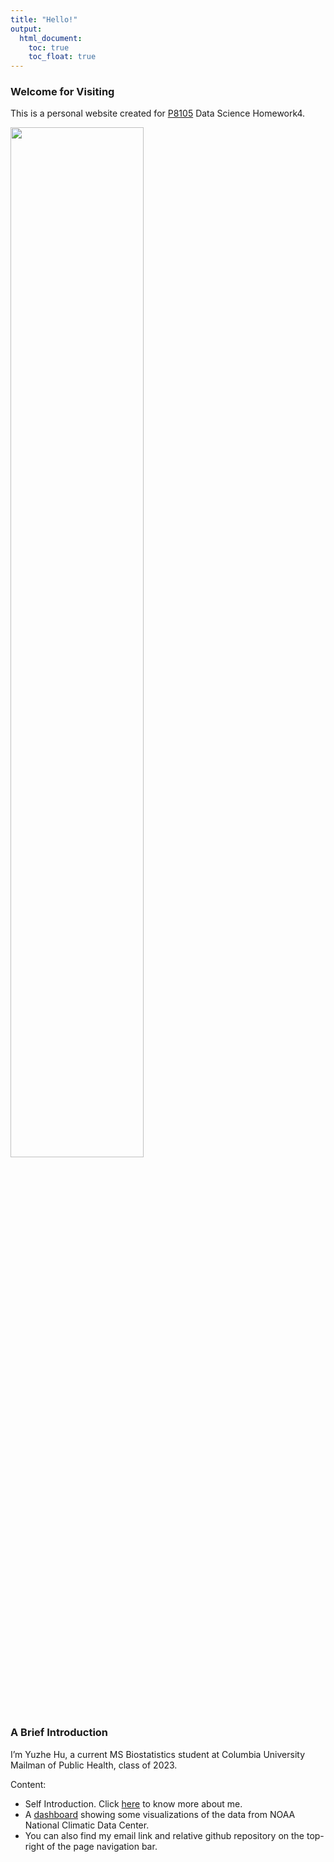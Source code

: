 ```yaml
---
title: "Hello!"
output: 
  html_document:
    toc: true
    toc_float: true
---
```


### Welcome for Visiting 

This is a personal website created for [P8105](p8105.com) Data Science Homework4.

<img src="images/hw4.jpg" style="width:65%">

### A Brief Introduction

I'm Yuzhe Hu, a current MS Biostatistics student at Columbia University Mailman of Public Health, class of 2023. 

Content:

* Self Introduction. Click [here](about.html) to know more about me.
* A [dashboard](dashboard.html) showing some visualizations of the data from NOAA National Climatic Data Center.
* You can also find my email link and relative github repository on the top-right of the page navigation bar.






